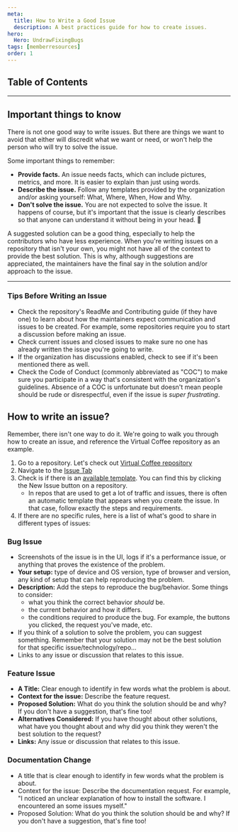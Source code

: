 ```yaml
---
meta:
  title: How to Write a Good Issue
  description: A best practices guide for how to create issues.
hero:
  Hero: UndrawFixingBugs
tags: [memberresources]
order: 1
---
```



## Table of Contents

<TextContainer background="light">

---

## Important things to know

There is not one good way to write issues. But there are things we want to avoid that either will discredit what we want or need, or won't help the person who will try to solve the issue.

Some important things to remember:

- **Provide facts.** An issue needs facts, which can include pictures, metrics, and more. It is easier to explain than just using words.
- **Describe the issue.** Follow any templates provided by the organization and/or asking yourself: What, Where, When, How and Why.
- **Don't solve the issue.** You are not expected to solve the issue. It happens of course, but it's important that the issue is clearly describes so that anyone can understand it without being in your head. 🙂

A suggested solution can be a good thing, especially to help the contributors who have less experience. When you're writing issues on a repository that isn't your own, you might not have all of the context to provide the best solution. This is why, although suggestions are appreciated, the maintainers have the final say in the solution and/or approach to the issue.

---

### Tips Before Writing an Issue

- Check the repository's ReadMe and Contributing guide (if they have one) to learn about how the maintainers expect communication and issues to be created. For example, some repositories require you to start a discussion before making an issue.
- Check current issues and closed issues to make sure no one has already written the issue you're going to write.
- If the organization has discussions enabled, check to see if it's been mentioned there as well.
- Check the Code of Conduct (commonly abbreviated as "COC") to make sure you participate in a way that's consistent with the organization's guidelines. Absence of a COC is unfortunate but doesn't mean people should be rude or disrespectful, even if the issue is _super frustrating_.

</TextContainer>

<TextContainer>

## How to write an issue?

Remember, there isn't one way to do it. We're going to walk you through how to create an issue, and reference the Virtual Coffee repository as an example.

1. Go to a repository. Let's check out [Virtual Coffee repository](https://github.com/Virtual-Coffee/virtualcoffee.io/)
2. Navigate to the [Issue Tab](https://github.com/Virtual-Coffee/virtualcoffee.io/issues/)
3. Check is if there is an [available template](https://github.com/Virtual-Coffee/virtualcoffee.io/issues/new/choose). You can find this by clicking the New Issue button on a repository.
   - In repos that are used to get a lot of traffic and issues, there is often an automatic template that appears when you create the issue. In that case, follow exactly the steps and requirements.
4. If there are no specific rules, here is a list of what's good to share in different types of issues:

### Bug Issue

- Screenshots of the issue is in the UI, logs if it's a performance issue, or anything that proves the existence of the problem.
- **Your setup:** type of device and OS version, type of browser and version, any kind of setup that can help reproducing the problem.
- **Description:** Add the steps to reproduce the bug/behavior. Some things to consider:
  - what you think the correct behavior _should_ be.
  - the current behavior and how it differs.
  - the conditions required to produce the bug. For example, the buttons you clicked, the request you've made, etc.
- If you think of a solution to solve the problem, you can suggest something. Remember that your solution may not be the best solution for that specific issue/technology/repo...
- Links to any issue or discussion that relates to this issue.

### Feature Issue

- **A Title:** Clear enough to identify in few words what the problem is about.
- **Context for the issue:** Describe the feature request.
- **Proposed Solution:** What do you think the solution should be and why? If you don't have a suggestion, that's fine too!
- **Alternatives Considered:** If you have thought about other solutions, what have you thought about and why did you think they weren't the best solution to the request?
- **Links:** Any issue or discussion that relates to this issue.

### Documentation Change

- A title that is clear enough to identify in few words what the problem is about.
- Context for the issue: Describe the documentation request. For example, "I noticed an unclear explanation of how to install the software. I encountered an some issues myself."
- Proposed Solution: What do you think the solution should be and why? If you don't have a suggestion, that's fine too!

</TextContainer>
